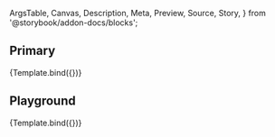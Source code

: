 <!-- @prettier -->

  ArgsTable,
  Canvas,
  Description,
  Meta,
  Preview,
  Source,
  Story,
} from '@storybook/addon-docs/blocks';



<Meta title="Atoms/Input" component={Input} argTypes={argTypes} />

<Description of={Input} />

## Primary

<Canvas>
  <Story
    name="Primary"
    args={{
      autoFocus: false,
      disabled: false,
      multiline: false,
      placeholder: 'Placeholder',
    }}
  >
    {Template.bind({})}
  </Story>
</Canvas>

## Playground

<Canvas isColumn>
  <Source language="jsx" story="Playground" />
  <Story
    name="Playground"
    args={{
      autoFocus: false,
      disabled: false,
      multiline: false,
      color: 'primary',
      placeholder: 'Placeholder',
    }}
  >
    {Template.bind({})}
  </Story>
  <ArgsTable story="Playground" />
</Canvas>
